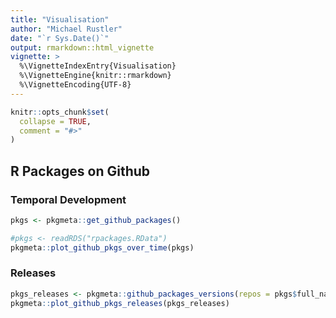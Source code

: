 ```yaml
---
title: "Visualisation"
author: "Michael Rustler"
date: "`r Sys.Date()`"
output: rmarkdown::html_vignette
vignette: >
  %\VignetteIndexEntry{Visualisation}
  %\VignetteEngine{knitr::rmarkdown}
  %\VignetteEncoding{UTF-8}
---
```


```r
knitr::opts_chunk$set(
  collapse = TRUE,
  comment = "#>"
)
```

## R Packages on Github 

### Temporal Development


```r
pkgs <- pkgmeta::get_github_packages()

#pkgs <- readRDS("rpackages.RData")
pkgmeta::plot_github_pkgs_over_time(pkgs)

```

### Releases

```r
pkgs_releases <- pkgmeta::github_packages_versions(repos = pkgs$full_name)
pkgmeta::plot_github_pkgs_releases(pkgs_releases)
```
